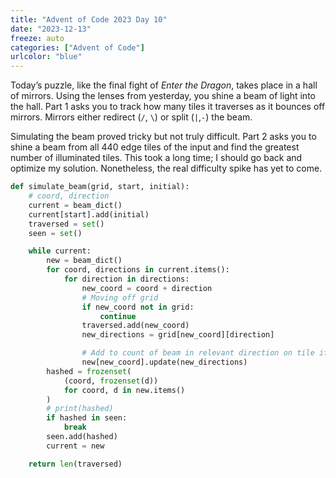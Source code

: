 ```yaml
---
title: "Advent of Code 2023 Day 10"
date: "2023-12-13"
freeze: auto
categories: ["Advent of Code"]
urlcolor: "blue"
---
```


Today's puzzle, like the final fight of _Enter the Dragon_, takes place in a hall 
of mirrors. Using the lenses from yesterday, you shine a beam of light into the 
hall. Part 1 asks you to track how many tiles it traverses as it bounces off 
mirrors. Mirrors either redirect (`/`, `\`) or split (`|`,`-`) the beam. 

Simulating the beam proved tricky but not truly difficult. Part 2 asks you to 
shine a beam from all 440 edge tiles of the input and find the greatest number 
of illuminated tiles. This took a long time; I should go back and optimize my 
solution. Nonetheless, the real difficulty spike has yet to come.

```py
def simulate_beam(grid, start, initial):
    # coord, direction
    current = beam_dict()
    current[start].add(initial)
    traversed = set()
    seen = set()

    while current:
        new = beam_dict()
        for coord, directions in current.items():
            for direction in directions:
                new_coord = coord + direction
                # Moving off grid
                if new_coord not in grid:
                    continue
                traversed.add(new_coord)
                new_directions = grid[new_coord][direction]

                # Add to count of beam in relevant direction on tile if it exists, otherwise create new beam
                new[new_coord].update(new_directions)
        hashed = frozenset(
            (coord, frozenset(d)) 
            for coord, d in new.items()
        )
        # print(hashed)
        if hashed in seen:
            break
        seen.add(hashed)
        current = new

    return len(traversed)


```
